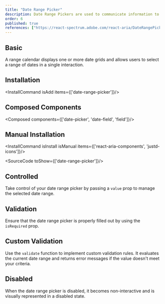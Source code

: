 ```yaml
---
title: "Date Range Picker"
description: Date Range Pickers are used to communicate information to the user.
order: 6
published: true
references: ["https://react-spectrum.adobe.com/react-aria/DateRangePicker.html#props"]
---
```


## Basic

A range calendar displays one or more date grids and allows users to select a range of dates in a single interaction.
<How minW72 toUse="date-and-time/date-range-picker-demo" />

## Installation
<InstallCommand isAdd items={['date-range-picker']}/>

## Composed Components
<Composed components={['date-picker', 'date-field', 'field']}/>

## Manual Installation
<InstallCommand isInstall isManual items={['react-aria-components', 'justd-icons']}/>

<SourceCode toShow={['date-range-picker']}/>

## Controlled
Take control of your date range picker by passing a `value` prop to manage the selected date range.
<How minW72 toUse="date-and-time/date-range-picker-controlled-demo" />

## Validation
Ensure that the date range picker is properly filled out by using the `isRequired` prop.
<How minW72 toUse="date-and-time/date-range-picker-validation-demo" />

## Custom Validation
Use the `validate` function to implement custom validation rules. It evaluates the current date range and returns error messages if the value doesn't meet your criteria.
<How minW72 toUse="date-and-time/date-range-picker-custom-validation-demo" />

## Disabled
When the date range picker is disabled, it becomes non-interactive and is visually represented in a disabled state.
<How minW72 toUse="date-and-time/date-range-picker-disabled-demo" />
